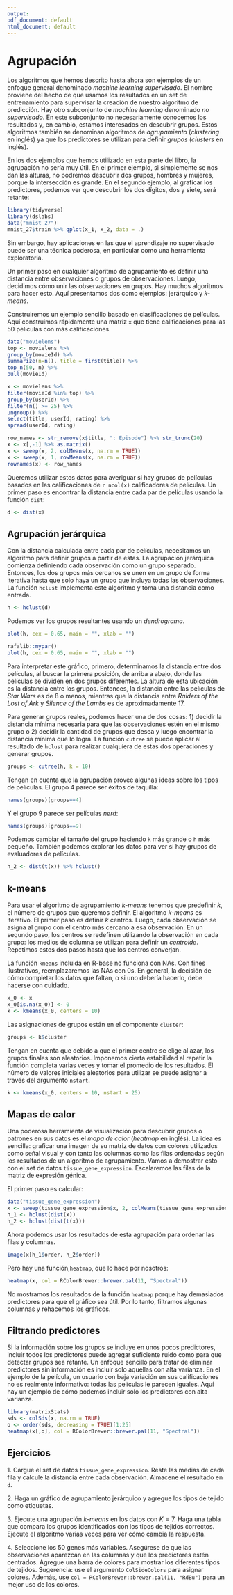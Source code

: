 ```yaml
---
output:
pdf_document: default
html_document: default
---
```

# Agrupación {#clustering}

Los algoritmos que hemos descrito hasta ahora son ejemplos de un enfoque general denominado _machine learning supervisado_. El nombre proviene del hecho de que usamos los resultados en un set de entrenamiento para supervisar la creación de nuestro algoritmo de predicción. Hay otro subconjunto de _machine learning_ denominado _no supervisado_. En este subconjunto no necesariamente conocemos los resultados y, en cambio, estamos interesados en descubrir grupos. Estos algoritmos también se denominan algoritmos de _agrupamiento_ (_clustering_ en inglés) ya que los predictores se utilizan para definir _grupos_ (_clusters_ en inglés).

En los dos ejemplos que hemos utilizado en esta parte del libro, la agrupación no sería muy útil. En el primer ejemplo, si simplemente se nos dan las alturas, no podremos descubrir dos grupos, hombres y mujeres, porque la intersección es grande. En el segundo ejemplo, al graficar los predictores, podemos ver que descubrir los dos dígitos, dos y siete, será retante:

```r
library(tidyverse)
library(dslabs)
data("mnist_27")
mnist_27$train %>% qplot(x_1, x_2, data = .)
```

Sin embargo, hay aplicaciones en las que el aprendizaje no supervisado puede ser una técnica poderosa, en particular como una herramienta exploratoria.

Un primer paso en cualquier algoritmo de agrupamiento es definir una distancia entre observaciones o grupos de observaciones. Luego, decidimos cómo unir las observaciones en grupos. Hay muchos algoritmos para hacer esto. Aquí presentamos dos como ejemplos: jerárquico y _k-means_.

Construiremos un ejemplo sencillo basado en clasificaciones de películas. Aquí construimos rápidamente una matriz `x` que tiene calificaciones para las 50 películas con más calificaciones.

```r
data("movielens")
top <- movielens %>%
group_by(movieId) %>%
summarize(n=n(), title = first(title)) %>%
top_n(50, n) %>%
pull(movieId)

x <- movielens %>%
filter(movieId %in% top) %>%
group_by(userId) %>%
filter(n() >= 25) %>%
ungroup() %>%
select(title, userId, rating) %>%
spread(userId, rating)

row_names <- str_remove(x$title, ": Episode") %>% str_trunc(20)
x <- x[,-1] %>% as.matrix()
x <- sweep(x, 2, colMeans(x, na.rm = TRUE))
x <- sweep(x, 1, rowMeans(x, na.rm = TRUE))
rownames(x) <- row_names
```

Queremos utilizar estos datos para averiguar si hay grupos de películas basados en las calificaciones de `r ncol(x)` calificadores de películas. Un primer paso es encontrar la distancia entre cada par de películas usando la función `dist`:

```r
d <- dist(x)
```

## Agrupación jerárquica

Con la distancia calculada entre cada par de películas, necesitamos un algoritmo para definir grupos a partir de estas. La agrupación jerárquica comienza definiendo cada observación como un grupo separado. Entonces, los dos grupos más cercanos se unen en un grupo de forma iterativa hasta que solo haya un grupo que incluya todas las observaciones. La función `hclust` implementa este algoritmo y toma una distancia como entrada.

```r
h <- hclust(d)
```

Podemos ver los grupos resultantes usando un _dendrograma_.

```r
plot(h, cex = 0.65, main = "", xlab = "")
```

```r
rafalib::mypar()
plot(h, cex = 0.65, main = "", xlab = "")
```

Para interpretar este gráfico, primero, determinamos la distancia entre dos películas, al buscar la primera posición, de arriba a abajo, donde las películas se dividen en dos grupos diferentes. La altura de esta ubicación es la distancia entre los grupos. Entonces, la distancia entre las películas de _Star Wars_ es de 8 o menos, mientras que la distancia entre _Raiders of the Lost of Ark_ y _Silence of the Lambs_ es de aproximadamente 17.

Para generar grupos reales, podemos hacer una de dos cosas: 1) decidir la distancia mínima necesaria para que las observaciones estén en el mismo grupo o 2) decidir la cantidad de grupos que desea y luego encontrar la distancia mínima que lo logra. La función `cutree` se puede aplicar al resultado de `hclust` para realizar cualquiera de estas dos operaciones y generar grupos.

```r
groups <- cutree(h, k = 10)
```

Tengan en cuenta que la agrupación provee algunas ideas sobre los tipos de películas. El grupo 4 parece ser éxitos de taquilla:

```r
names(groups)[groups==4]
```

Y el grupo 9 parece ser películas _nerd_:

```r
names(groups)[groups==9]
```

Podemos cambiar el tamaño del grupo haciendo `k` más grande o `h` más pequeño. También podemos explorar los datos para ver si hay grupos de evaluadores de películas.

```r
h_2 <- dist(t(x)) %>% hclust()
```

<!--
```r
plot(h_2, cex = 0.35)
```
-->

## k-means

Para usar el algoritmo de agrupamiento _k-means_ tenemos que predefinir $k$, el número de grupos que queremos definir. El algoritmo _k-means_ es iterativo. El primer paso es definir $k$ centros. Luego, cada observación se asigna al grupo con el centro más cercano a esa observación. En un segundo paso, los centros se redefinen utilizando la observación en cada grupo: los medios de columna se utilizan para definir un _centroide_. Repetimos estos dos pasos hasta que los centros converjan.

La función `kmeans` incluida en R-base no funciona con NAs. Con fines ilustrativos, reemplazaremos las NAs con 0s. En general, la decisión de cómo completar los datos que faltan, o si uno debería hacerlo, debe hacerse con cuidado.

```r
x_0 <- x
x_0[is.na(x_0)] <- 0
k <- kmeans(x_0, centers = 10)
```

Las asignaciones de grupos están en el componente `cluster`:

```r
groups <- k$cluster
```

Tengan en cuenta que debido a que el primer centro se elige al azar, los grupos finales son aleatorios. Imponemos cierta estabilidad al repetir la función completa varias veces y tomar el promedio de los resultados. El número de valores iniciales aleatorios para utilizar se puede asignar a través del argumento `nstart`.

```r
k <- kmeans(x_0, centers = 10, nstart = 25)
```

## Mapas de calor

Una poderosa herramienta de visualización para descubrir grupos o patrones en sus datos es el _mapa de calor_ (_heatmap_ en inglés). La idea es sencilla: graficar una imagen de su matriz de datos con colores utilizados como señal visual y con tanto las columnas como las filas ordenadas según los resultados de un algoritmo de agrupamiento. Vamos a demostrar esto con el set de datos `tissue_gene_expression`. Escalaremos las filas de la matriz de expresión génica.

El primer paso es calcular:
```r
data("tissue_gene_expression")
x <- sweep(tissue_gene_expression$x, 2, colMeans(tissue_gene_expression$x))
h_1 <- hclust(dist(x))
h_2 <- hclust(dist(t(x)))
```


Ahora podemos usar los resultados de esta agrupación para ordenar las filas y columnas.

```r
image(x[h_1$order, h_2$order])
```

Pero hay una función,`heatmap`, que lo hace por nosotros:

```r
heatmap(x, col = RColorBrewer::brewer.pal(11, "Spectral"))
```

No mostramos los resultados de la función `heatmap` porque hay demasiados predictores para que el gráfico sea útil. Por lo tanto, filtramos algunas columnas y rehacemos los gráficos.

## Filtrando predictores

Si la información sobre los grupos se incluye en unos pocos predictores, incluir todos los predictores puede agregar suficiente ruido como para que detectar grupos sea retante. Un enfoque sencillo para tratar de eliminar predictores sin información es incluir solo aquellas con alta varianza. En el ejemplo de la película, un usuario con baja variación en sus calificaciones no es realmente informativo: todas las películas le parecen iguales. Aquí hay un ejemplo de cómo podemos incluir solo los predictores con alta varianza.

```r
library(matrixStats)
sds <- colSds(x, na.rm = TRUE)
o <- order(sds, decreasing = TRUE)[1:25]
heatmap(x[,o], col = RColorBrewer::brewer.pal(11, "Spectral"))
```


## Ejercicios

1\. Cargue el set de datos `tissue_gene_expression`.  Reste las medias de cada fila y calcule la distancia entre cada observación. Almacene el resultado en `d`.


2\. Haga un gráfico de agrupamiento jerárquico y agregue los tipos de tejido como etiquetas.


3\. Ejecute una agrupación _k-means_ en los datos con $K=7$. Haga una tabla que compara los grupos identificados con los tipos de tejidos correctos. Ejecute el algoritmo varias veces para ver cómo cambia la respuesta.


4\. Seleccione los 50 genes más variables. Asegúrese de que las observaciones aparezcan en las columnas y que los predictores estén centrados. Agregue una barra de colores para mostrar los diferentes tipos de tejidos. Sugerencia: use el argumento `ColSideColors` para asignar colores. Además, use `col = RColorBrewer::brewer.pal(11, "RdBu")` para un mejor uso de los colores.

